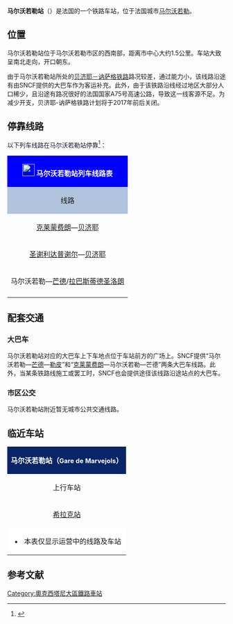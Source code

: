 {{Infobox station
| name          =[[File:Sncf-logo.svg|32x32px]]马尔沃若勒站<br>Gare de Marvejols
| type          = [[法国铁路|法国铁路]]
| image = File:Bâtiment voyageurs de Marvejols par Cramos.JPG
|image_caption = 
| address       = {{FRA}}[[洛泽尔省|洛泽尔省]][[马尔沃若勒|马尔沃若勒]]
| latd          = 44
| latm          = 32
| lats          = 41
| latNS         = N
| longd         = 3
| longm         = 16
| longs         = 52
| longEW        = E
| operator = [[File:Sncf-logo.svg|32x32px]]
| coordinates_display = yes
| iso_region    = FR
| line          = 
* [[贝济耶－讷萨格铁路|贝济耶－讷萨格铁路]]
| platform      = 1岛式站台
| tracks        = 2
| elevation = 680米
| opened        = 1884年5月3日
| rebuilt =
| status = 使用中
| closed        = 
| passengers= 约3.1万人次<ref>{{Cite web|url=https://ressources.data.sncf.com/explore/dataset/frequentation-gares/?sort=voyageurs_2014&q=marvejols|title=Fréquentation en gares|accessdate=2016-11-13|author=SNCF|date=|language=法语|publisher=SNCF Open Data|archive-date=2016-11-14|archive-url=https://web.archive.org/web/20161114012708/https://ressources.data.sncf.com/explore/dataset/frequentation-gares/?sort=voyageurs_2014&q=marvejols|dead-url=no}}</ref>
| pass_year= 2015年
| station_type = 客运车站
| connections = 
| route_map =
| map_locator   = 
| note =
}}

'''马尔沃若勒站'''（{{lang-fr|Gare de Marvejols}}）是法国的一个铁路车站，位于法国城市[[马尔沃若勒|马尔沃若勒]]。

==位置==

马尔沃若勒站位于马尔沃若勒市区的西南部，距离市中心大约1.5公里。车站大致呈南北走向，开口朝东。

由于马尔沃若勒站所处的[[贝济耶－讷萨格铁路|贝济耶－讷萨格铁路]]路况较差，通过能力小，该线路沿途有由SNCF提供的大巴车作为客运补充。此外，由于该铁路沿线经过地区大部分人口稀少，且沿途有路况很好的法国国家A75号高速公路，导致这一线客源不足。为减少开支，贝济耶-讷萨格铁路计划将于2017年前后关闭。

== 停靠线路 ==

{{动态列表|最后更新时间：2016年4月22日。本章节内容仅供参考，不排除临时性的变更。欢迎修正和补充}}

以下列车线路在马尔沃若勒站停靠<ref>{{Cite web|url=http://www.sncf.com/fr/gare/horaires/marvejols|title=马尔沃若勒站实时列车时刻表|accessdate=2016-04-22|author=SNCF|date=|language=法语|publisher=SNCF}}{{Dead link|date=2018年7月 |bot=InternetArchiveBot |fix-attempted=yes }}</ref>：

{| class="wikitable mw-collapsible" 
|colspan="5" style="background:#0000FF" align="center" |[[File:Sncf-logo.svg|28x28px]] <font color=#FFFFFF>'''马尔沃若勒站列车线路表'''</font>
|-
!style="background:#B0C4DE"| 线路
!style="background:#B0C4DE"|车种
!style="background:#B0C4DE"|上一站
!style="background:#B0C4DE"|下一站
!style="background:#B0C4DE"|大致运行频率{{noteTag|name=noteA}}
|-
|[[克莱蒙费朗站|克莱蒙费朗]]—[[贝济耶站|贝济耶]]
| rowspan="1" align="center" |'''INTERCITÉS'''
|[[欧蒙-欧布拉克站|欧蒙-欧布拉克]]
|[[巴纳萨克站|巴纳萨克]]
|每天1趟
|-
|[[圣谢利达普谢尔站|圣谢利达普谢尔]]—[[贝济耶站|贝济耶]]
| rowspan="2" align="center"|[[File:Logo_TER.svg|37x37px]]
|[[欧蒙-欧布拉克站|欧蒙-欧布拉克]]
|[[希拉克站|希拉克]]
|每天1趟
|-
|马尔沃若勒—[[芒德站|芒德]]/[[拉巴斯蒂德圣洛朗站|拉巴斯蒂德圣洛朗]]
|（起点）
|[[希拉克站|希拉克]]
|每天1~2趟
|-
|colspan="5" style="background:#FFFFFF"|{{noteFoot|1=
{{noteTag|name=noteA|1=在本栏中，往返1次为"1趟"；除特别标明外，其数据仅工作日有效，周末及节假日列车数量可能会减少}}
}}
|}

==配套交通==

===大巴车===

马尔沃若勒站对应的大巴车上下车地点位于车站前方的广场上。SNCF提供“马尔沃若勒—[[芒德|芒德]]—[[勒皮|勒皮]]”和“[[克莱蒙费朗站|克莱蒙费朗]]—马尔沃若勒—芒德”两条大巴车线路。此外，当某条铁路线施工或罢工时，SNCF也会提供途径该线路沿途站点的大巴车。

===市区公交===

马尔沃若勒站附近暂无城市公共交通线路。

==临近车站==

{|class="wikitable mw-collapsible" style="margin: 0 auto; width:42em;"
|colspan="3"  style="background:#082567" align="center"|<font color=#FFFFFF>'''马尔沃若勒站（<span style="font-size:11pt;">Gare de Marvejols</span>）'''</font>
|-
!上行车站
!线路
!下行车站
|-
|align="center" |[[希拉克站|希拉克站]]
|align="center" |'''[[贝济耶－讷萨格铁路|贝济耶－讷萨格铁路]]'''
|align="center" |[[欧蒙-欧布拉克站|欧蒙-欧布拉克站]]
|-
|colspan="3" style="background:#FFFFFF"|
*本表仅显示运营中的线路及车站
|}

== 参考文献 ==
{{Reflist}}
{{法国主要火车站列表}}
[[Category:奧克西塔尼大區鐵路車站|Category:奧克西塔尼大區鐵路車站]]